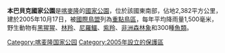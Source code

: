 {{Infobox Protected area
| name = 本巴貝克國家公園
| iucn_category = II
| photo =
| photo_caption =
| location = {{flag|Cameroon}}
| nearest_city =
| map = Cameroon
| relief = 1
| map_caption = 
| long_d = 15
| long_m = 42
| long_s = 0
| long_EW = E
| lat_d = 02
| lat_m = 13
| lat_s = 0
| lat_NS = N
| area = 2,382平方公里
| established = 2005年10月17日
| visitation_num =
| visitation_year =
| governing_body = 
}}

'''本巴貝克國家公園'''是[[喀麥隆|喀麥隆]]的[[國家公園|國家公園]]，位於該國東南部，佔地2,382平方公里，建於2005年10月17日，被[[國際鳥盟|國際鳥盟]]列為[[重點鳥區|重點鳥區]]，每年平均降雨量1,500毫米，野生動物有[[黑猩猩|黑猩猩]]、[[林羚|林羚]]、[[尼羅鱷|尼羅鱷]]、[[紫羚|紫羚]]、[[非洲森林象|非洲森林象]]和300種[[魚類|魚類]]。

{{Cameroon-stub}}

[[Category:喀麦隆国家公园|Category:喀麦隆国家公园]]
[[Category:2005年設立的保護區|Category:2005年設立的保護區]]